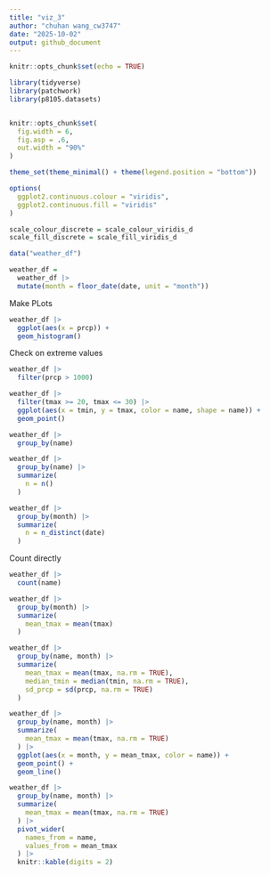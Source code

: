 ```yaml
---
title: "viz_3"
author: "chuhan wang_cw3747"
date: "2025-10-02"
output: github_document
---
```


```r
knitr::opts_chunk$set(echo = TRUE)
```

```r
library(tidyverse)
library(patchwork)
library(p8105.datasets)


knitr::opts_chunk$set(
  fig.width = 6,
  fig.asp = .6,
  out.width = "90%"
)

theme_set(theme_minimal() + theme(legend.position = "bottom"))

options(
  ggplot2.continuous.colour = "viridis",
  ggplot2.continuous.fill = "viridis"
)

scale_colour_discrete = scale_colour_viridis_d
scale_fill_discrete = scale_fill_viridis_d
```

```r
data("weather_df")

weather_df = 
  weather_df |>
  mutate(month = floor_date(date, unit = "month"))
```

Make PLots
```r
weather_df |>
  ggplot(aes(x = prcp)) +
  geom_histogram()
```

Check on extreme values
```r
weather_df |>
  filter(prcp > 1000)
```

```r
weather_df |>
  filter(tmax >= 20, tmax <= 30) |>
  ggplot(aes(x = tmin, y = tmax, color = name, shape = name)) +
  geom_point()
```

```r
weather_df |>
  group_by(name)
```

```r
weather_df |>
  group_by(name) |>
  summarize(
    n = n()
  )
```

```r
weather_df |>
  group_by(month) |>
  summarize(
    n = n_distinct(date)
  )
```

Count directly
```r
weather_df |>
  count(name)
```

```r
weather_df |>
  group_by(month) |>
  summarize(
    mean_tmax = mean(tmax)
  )
```

```r
weather_df |>
  group_by(name, month) |>
  summarize(
    mean_tmax = mean(tmax, na.rm = TRUE),
    median_tmin = median(tmin, na.rm = TRUE),
    sd_prcp = sd(prcp, na.rm = TRUE)
  )
```

```r
weather_df |>
  group_by(name, month) |>
  summarize(
    mean_tmax = mean(tmax, na.rm = TRUE)
  ) |>
  ggplot(aes(x = month, y = mean_tmax, color = name)) +
  geom_point() +
  geom_line()
```

```r
weather_df |>
  group_by(name, month) |>
  summarize(
    mean_tmax = mean(tmax, na.rm = TRUE)
  ) |>
  pivot_wider(
    names_from = name,
    values_from = mean_tmax
  ) |>
  knitr::kable(digits = 2)
```

